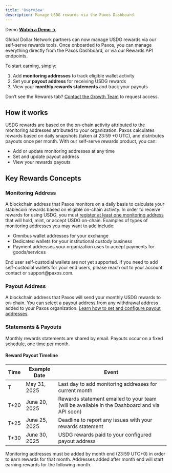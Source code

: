 ```yaml
---
title: 'Overview'
description: Manage USDG rewards via the Paxos Dashboard.
---
```

[addresses]: dashboard/addresses.mdx
[fiat]: dashboard/fiat.mdx

<Info>

 Demo
**[Watch a Demo →](https://www.youtube.com/watch?v=jPUvOSNMyMc)**  
</Info>

Global Dollar Network partners can now manage USDG rewards via our self-serve rewards tools. Once onboarded to Paxos, you can manage everything directly from the Paxos Dashboard, or via our Rewards API endpoints.

To start earning, simply:

1. Add **monitoring addresses** to track eligible wallet activity
2. Set your **payout address** for receiving USDG rewards
3. View your **monthly rewards statements** and track your payouts

<Tip>

 Don’t see the Rewards tab?
[Contact the Growth Team](https://globaldollar.com/#contact) to request access.
</Tip>

## How it works

USDG rewards are based on the on-chain activity attributed to the monitoring addresses attributed to your organization. Paxos calculates rewards based on daily snapshots (taken at 23:59 +0 UTC), and distributes payouts once per month.
With our self-serve rewards product, you can:

- Add or update monitoring addresses at any time
- Set and update payout address
- View your rewards payouts

## Key Rewards Concepts

### Monitoring Address

A blockchain address that Paxos monitors on a daily basis to calculate your stablecoin rewards based on eligible on-chain activity. In order to receive rewards for using USDG, you must [register at least one monitoring address](.) that will hold, mint, or accept USDG on-chain. Examples of types of monitoring addresses you may want to add include:

- Omnibus wallet addresses for your exchange
- Dedicated wallets for your institutional custody business
- Payment addresses your organization uses to accept payments for goods/services

<Warning>
End user self-custodial wallets are not yet supported. If you need to add self-custodial wallets for your end users, please reach out to your account contact or support@paxos.com. 
</Warning>

### Payout Address

A blockchain address that Paxos will send your monthly USDG rewards to on-chain. You can select a payout address from any withdrawal address added to your Paxos organization. 
[Learn how to set and configure payout addresses](.).

### Statements & Payouts

Monthly rewards statements are shared by email. Payouts occur on a fixed schedule, one time per month.

#### Reward Payout Timeline

| Time | Example Date | Event |
| --- | --- | -- |
| T  | May 31, 2025 | Last day to add monitoring addresses for current month |
| T+20 | June 20, 2025  | Rewards statement emailed to your team (will be available in the Dashboard and via API soon) |
| T+25 | June 25, 2025  | Deadline to report any issues with your rewards statement |
| T+30 | June 30, 2025  | USDG rewards paid to your configured payout address |

<Warning>
Monitoring addresses must be added by month end (23:59 UTC+0) in order to earn rewards for that month. Addresses added after month end will start earning rewards for the following month.
</Warning>
